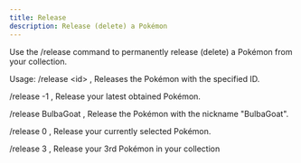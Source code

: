 ```yaml
---
title: Release
description: Release (delete) a Pokémon
---
```


Use the /release command to permanently release (delete) a Pokémon from your collection.

Usage:
/release \<id\> , 
Releases the Pokémon with the specified ID.

/release -1 , 
Release your latest obtained Pokémon.

/release BulbaGoat , 
Release the Pokémon with the nickname "BulbaGoat".

/release 0 , 
Release your currently selected Pokémon.

/release 3 , 
Release your 3rd Pokémon in your collection